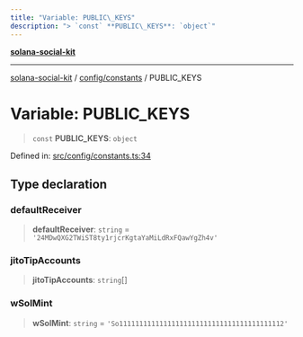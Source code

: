 ```yaml
---
title: "Variable: PUBLIC\_KEYS"
description: "> `const` **PUBLIC\_KEYS**: `object`"
---
```


[**solana-social-kit**](../../../README.mdx)

***

[solana-social-kit](../../../README.mdx) / [config/constants](../README.mdx) / PUBLIC\_KEYS

# Variable: PUBLIC\_KEYS

> `const` **PUBLIC\_KEYS**: `object`

Defined in: [src/config/constants.ts:34](https://github.com/SendArcade/solana-social-starter/blob/bd4b3556b8f469c27ebb06f4df65b3a36b43ba3b/src/config/constants.ts#L34)

## Type declaration

### defaultReceiver

> **defaultReceiver**: `string` = `'24MDwQXG2TWiST8ty1rjcrKgtaYaMiLdRxFQawYgZh4v'`

### jitoTipAccounts

> **jitoTipAccounts**: `string`[]

### wSolMint

> **wSolMint**: `string` = `'So11111111111111111111111111111111111111112'`
